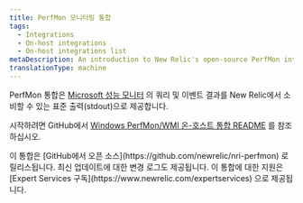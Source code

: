 ```yaml
---
title: PerfMon 모니터링 통합
tags:
  - Integrations
  - On-host integrations
  - On-host integrations list
metaDescription: An introduction to New Relic's open-source PerfMon integration.
translationType: machine
---
```


PerfMon 통합은 [Microsoft 성능 모니터](https://docs.microsoft.com/en-us/previous-versions/windows/it-pro/windows-server-2008-R2-and-2008/cc749154(v%3dws.11)) 의 쿼리 및 이벤트 결과를 New Relic에서 소비할 수 있는 표준 출력(stdout)으로 제공합니다.

시작하려면 GitHub에서 [Windows PerfMon/WMI 온-호스트 통합 README](https://github.com/newrelic/nri-perfmon) 를 참조하십시오.

<Callout variant="tip">
  이 통합은 [GitHub에서 오픈 소스](https://github.com/newrelic/nri-perfmon) 로 릴리스됩니다. 최신 업데이트에 대한 변경 로그도 제공됩니다. 이 통합에 대한 지원은 [Expert Services 구독](https://www.newrelic.com/expertservices) 으로 제공됩니다.
</Callout>